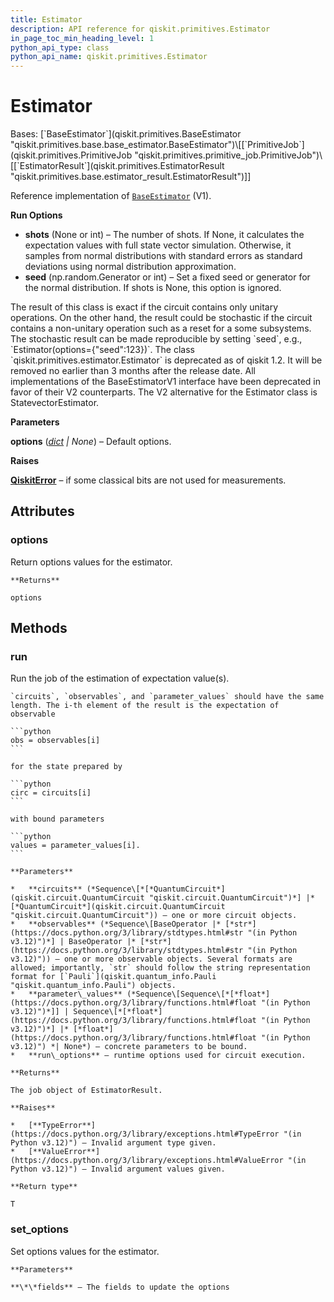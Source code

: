 ```yaml
---
title: Estimator
description: API reference for qiskit.primitives.Estimator
in_page_toc_min_heading_level: 1
python_api_type: class
python_api_name: qiskit.primitives.Estimator
---
```


# Estimator

<Class id="qiskit.primitives.Estimator" isDedicatedPage={true} github="https://github.com/Qiskit/qiskit/tree/main/qiskit/primitives/estimator.py#L38-L172" signature="qiskit.primitives.Estimator(*, options=None)" modifiers="class">
  Bases: [`BaseEstimator`](qiskit.primitives.BaseEstimator "qiskit.primitives.base.base_estimator.BaseEstimator")\[[`PrimitiveJob`](qiskit.primitives.PrimitiveJob "qiskit.primitives.primitive_job.PrimitiveJob")\[[`EstimatorResult`](qiskit.primitives.EstimatorResult "qiskit.primitives.base.estimator_result.EstimatorResult")]]

  Reference implementation of [`BaseEstimator`](qiskit.primitives.BaseEstimator "qiskit.primitives.BaseEstimator") (V1).

  **Run Options**

  *   **shots** (None or int) – The number of shots. If None, it calculates the expectation values with full state vector simulation. Otherwise, it samples from normal distributions with standard errors as standard deviations using normal distribution approximation.
  *   **seed** (np.random.Generator or int) – Set a fixed seed or generator for the normal distribution. If shots is None, this option is ignored.

  <Admonition title="Note" type="note">
    The result of this class is exact if the circuit contains only unitary operations. On the other hand, the result could be stochastic if the circuit contains a non-unitary operation such as a reset for a some subsystems. The stochastic result can be made reproducible by setting `seed`, e.g., `Estimator(options={"seed":123})`.
  </Admonition>

  <Admonition title="Deprecated since version 1.2" type="danger">
    The class `qiskit.primitives.estimator.Estimator` is deprecated as of qiskit 1.2. It will be removed no earlier than 3 months after the release date. All implementations of the BaseEstimatorV1 interface have been deprecated in favor of their V2 counterparts. The V2 alternative for the Estimator class is StatevectorEstimator.
  </Admonition>

  **Parameters**

  **options** ([*dict*](https://docs.python.org/3/library/stdtypes.html#dict "(in Python v3.12)") *| None*) – Default options.

  **Raises**

  [**QiskitError**](exceptions#qiskit.exceptions.QiskitError "qiskit.exceptions.QiskitError") – if some classical bits are not used for measurements.

  ## Attributes

  ### options

  <Attribute id="qiskit.primitives.Estimator.options">
    Return options values for the estimator.

    **Returns**

    options
  </Attribute>

  ## Methods

  ### run

  <Function id="qiskit.primitives.Estimator.run" github="https://github.com/Qiskit/qiskit/tree/main/qiskit/primitives/base/base_estimator.py#L121-L178" signature="run(circuits, observables, parameter_values=None, **run_options)">
    Run the job of the estimation of expectation value(s).

    `circuits`, `observables`, and `parameter_values` should have the same length. The i-th element of the result is the expectation of observable

    ```python
    obs = observables[i]
    ```

    for the state prepared by

    ```python
    circ = circuits[i]
    ```

    with bound parameters

    ```python
    values = parameter_values[i].
    ```

    **Parameters**

    *   **circuits** (*Sequence\[*[*QuantumCircuit*](qiskit.circuit.QuantumCircuit "qiskit.circuit.QuantumCircuit")*] |* [*QuantumCircuit*](qiskit.circuit.QuantumCircuit "qiskit.circuit.QuantumCircuit")) – one or more circuit objects.
    *   **observables** (*Sequence\[BaseOperator |* [*str*](https://docs.python.org/3/library/stdtypes.html#str "(in Python v3.12)")*] | BaseOperator |* [*str*](https://docs.python.org/3/library/stdtypes.html#str "(in Python v3.12)")) – one or more observable objects. Several formats are allowed; importantly, `str` should follow the string representation format for [`Pauli`](qiskit.quantum_info.Pauli "qiskit.quantum_info.Pauli") objects.
    *   **parameter\_values** (*Sequence\[Sequence\[*[*float*](https://docs.python.org/3/library/functions.html#float "(in Python v3.12)")*]] | Sequence\[*[*float*](https://docs.python.org/3/library/functions.html#float "(in Python v3.12)")*] |* [*float*](https://docs.python.org/3/library/functions.html#float "(in Python v3.12)") *| None*) – concrete parameters to be bound.
    *   **run\_options** – runtime options used for circuit execution.

    **Returns**

    The job object of EstimatorResult.

    **Raises**

    *   [**TypeError**](https://docs.python.org/3/library/exceptions.html#TypeError "(in Python v3.12)") – Invalid argument type given.
    *   [**ValueError**](https://docs.python.org/3/library/exceptions.html#ValueError "(in Python v3.12)") – Invalid argument values given.

    **Return type**

    T
  </Function>

  ### set\_options

  <Function id="qiskit.primitives.Estimator.set_options" github="https://github.com/Qiskit/qiskit/tree/main/qiskit/primitives/base/base_primitive.py#L39-L45" signature="set_options(**fields)">
    Set options values for the estimator.

    **Parameters**

    **\*\*fields** – The fields to update the options
  </Function>
</Class>

